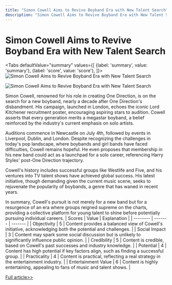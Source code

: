 ```yaml
---
title: "Simon Cowell Aims to Revive Boyband Era with New Talent Search"
description: "Simon Cowell Aims to Revive Boyband Era with New Talent Search"
---
```



# Simon Cowell Aims to Revive Boyband Era with New Talent Search


<Tabs
	defaultValue="summary"
	values={[
	{label: 'summary', value: 'summary'},
	{label: 'score', value: 'score'},
]}>
<TabItem value="summary">
<img
  src="https://image.informedainews.com/2024/06/Ent-GfL-1717551847-0.jpg"
  alt="Simon Cowell Aims to Revive Boyband Era with New Talent Search"
/>

<img
  src="https://image.informedainews.com/2024/06/Ent-20N-1717551847-1.jpg"
  alt="Simon Cowell Aims to Revive Boyband Era with New Talent Search"
/>



Simon Cowell, renowned for his role in creating One Direction, is on the search for a new boyband, nearly a decade after One Direction's disbandment. His campaign, launched in London, echoes the iconic Lord Kitchener recruitment poster, encouraging aspiring stars to audition. Cowell asserts that every generation merits a megastar boyband, a belief reinforced by the industry's current emphasis on solo artists.

Auditions commence in Newcastle on July 4th, followed by events in Liverpool, Dublin, and London. Despite recognizing the challenges in today's pop landscape, where boybands and girl bands have faced difficulties, Cowell remains hopeful. He even proposes that membership in his new band could act as a launchpad for a solo career, referencing Harry Styles' post-One Direction trajectory.

Cowell's history includes successful groups like Westlife and Five, and his ventures into TV talent shows have achieved global success. His latest initiative, though demanding given the current music scene, seeks to rejuvenate the popularity of boybands, a genre that has waned in recent years.

In summary, Cowell's pursuit is not merely for a new band but for a resurgence of an era where groups reigned supreme on the charts, providing a collective platform for young talent to shine before potentially pursuing individual careers.
</TabItem>
<TabItem value="score">
	| Scores     | Value   | Explanation |
	| -------- | ------- | ------- |
	| Objectivity  | 5    | Content provides a balanced view of Cowell's initiative, acknowledging both the potential and challenges.    |
	| Social Impact | 3     | Content may spark some social discussion but is unlikely to significantly influence public opinion.    |
	| Credibility    | 5    | Content is credible, based on Cowell's past successes and industry knowledge.    |
	| Potential    | 4    | Content has high potential if key factors align, such as finding a successful group.    |
	| Practicality    | 4    | Content is practical, reflecting a real strategy in the entertainment industry.    |
	| Entertainment Value    | 6    | Content is highly entertaining, appealing to fans of music and talent shows.    |
</TabItem>
</Tabs>

[Full article>>](https://www.theguardian.com/music/article/2024/jun/04/simon-cowell-launches-search-for-new-boyband-by-highlighting-potential-solo-career)
